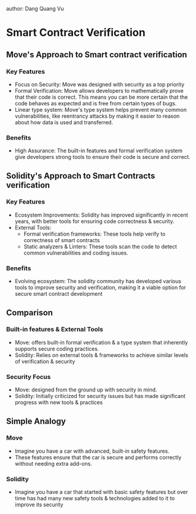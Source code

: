 author: Dang Quang Vu

# Smart Contract Verification

## Move's Approach to Smart contract verification

### Key Features

-   Focus on Security: Move was designed with security as a top priority
-   Formal Verification: Move allows developers to mathematically prove
    that their code is correct. This means you can be more certain that
    the code behaves as expected and is free from certain types of bugs.
-   Linear type system: Move's type system helps prevent many common
    vulnerabilities, like reentrancy attacks by making it easier to
    reason about how data is used and transferred.

### Benefits

-   High Assurance: The built-in features and formal verification system
    give developers strong tools to ensure their code is secure and
    correct.

## Solidity's Approach to Smart Contracts verification

### Key Features

-   Ecosystem Improvements: Solidity has improved significantly in
    recent years, with better tools for ensuring code correctness &
    security.
-   External Tools:
    -   Formal verification frameworks: These tools help verify to
        correctness of smart contracts
    -   Static analyzers & Linters: These tools scan the code to detect
        common vulnerabilities and coding issues.

### Benefits

-   Evolving ecosystem: The solidity community has developed various
    tools to improve security and verification, making it a viable
    option for secure smart contract development

## Comparison

### Built-in features & External Tools

-   Move: offers built-in formal verification & a type system that
    inherently supports secure coding practices.
-   Solidity: Relies on external tools & frameworks to achieve similar
    levels of verification & security

### Security Focus

-   Move: designed from the ground up with security in mind.
-   Solidity: Initially criticized for security issues but has made
    significant progress with new tools & practices

## Simple Analogy

### Move

-   Imagine you have a car with advanced, built-in safety features.
-   These features ensure that the car is secure and performs correctly
    without needing extra add-ons.

### Solidity

-   Imagine you have a car that started with basic safety features but
    over time has had many new safety tools & technologies added to it
    to improve its security

